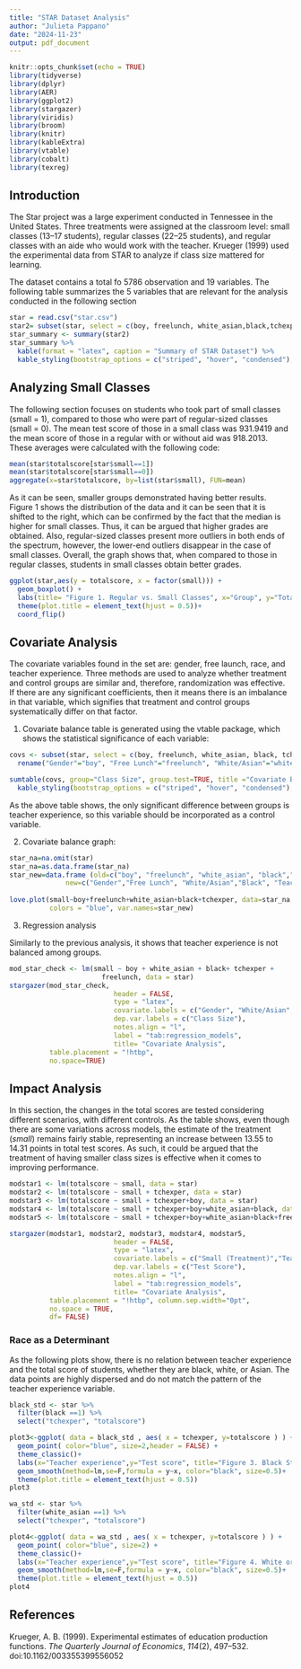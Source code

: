 ---
title: "STAR Dataset Analysis"
author: "Julieta Pappano"
date: "2024-11-23"
output: pdf_document
---

```{r setup, include=FALSE}
knitr::opts_chunk$set(echo = TRUE)
library(tidyverse)
library(dplyr)
library(AER)
library(ggplot2)
library(stargazer)
library(viridis) 
library(broom)
library(knitr)
library(kableExtra)
library(vtable)
library(cobalt)
library(texreg)
```

## Introduction

The Star project was a large experiment conducted in Tennessee in the United States. Three treatments were assigned at the classroom level: small classes (13--17 students), regular classes (22--25 students), and regular classes with an aide who would work with the teacher. Krueger (1999) used the experimental data from STAR to analyze if class size mattered for learning.

The dataset contains a total fo 5786 observation and 19 variables. The following table summarizes the 5 variables that are relevant for the analysis conducted in the following section

```{r echo=FALSE}
star = read.csv("star.csv")
star2= subset(star, select = c(boy, freelunch, white_asian,black,tchexper,small))
star_summary <- summary(star2)
star_summary %>%
  kable(format = "latex", caption = "Summary of STAR Dataset") %>%
  kable_styling(bootstrap_options = c("striped", "hover", "condensed"), latex_options = "HOLD_position")


```

## Analyzing Small Classes

The following section focuses on students who took part of small classes (small = 1), compared to those who were part of regular-sized classes (small = 0). The mean test score of those in a small class was 931.9419 and the mean score of those in a regular with or without aid was 918.2013. These averages were calculated with the following code:

```{r echo=FALSE }
mean(star$totalscore[star$small==1])
mean(star$totalscore[star$small==0])
aggregate(x=star$totalscore, by=list(star$small), FUN=mean)
```

As it can be seen, smaller groups demonstrated having better results. Figure 1 shows the distribution of the data and it can be seen that it is shifted to the right, which can be confirmed by the fact that the median is higher for small classes. Thus, it can be argued that higher grades are obtained. Also, regular-sized classes present more outliers in both ends of the spectrum, however, the lower-end outliers disappear in the case of small classes. Overall, the graph shows that, when compared to those in regular classes, students in small classes obtain better grades.

```{r echo=FALSE, fig.width=6, fig.height=3, fig.align='center'}

ggplot(star,aes(y = totalscore, x = factor(small))) +
  geom_boxplot() +  
  labs(title= "Figure 1. Regular vs. Small Classes", x="Group", y="Total Score")+
  theme(plot.title = element_text(hjust = 0.5))+
  coord_flip()
```

## Covariate Analysis

The covariate variables found in the set are: gender, free launch, race, and teacher experience. Three methods are used to analyze whether treatment and control groups are similar and, therefore, randomization was effective. If there are any significant coefficients, then it means there is an imbalance in that variable, which signifies that treatment and control groups systematically differ on that factor.

1.  Covariate balance table is generated using the vtable package, which shows the statistical significance of each variable:

```{r echo=FALSE, results='asis'}
covs <- subset(star, select = c(boy, freelunch, white_asian, black, tchexper,small))%>%
  rename("Gender"="boy", "Free Lunch"="freelunch", "White/Asian"="white_asian", "Black"="black", "Teacher Experience"="tchexper", "Class Size" ="small")

sumtable(covs, group="Class Size", group.test=TRUE, title ="Covariate Balance", digits = 2, out = "kable")%>%
  kable_styling(bootstrap_options = c("striped", "hover", "condensed"),latex_options = "HOLD_position")


```

As the above table shows, the only significant difference between groups is teacher experience, so this variable should be incorporated as a control variable.

2.  Covariate balance graph:

```{r echo=FALSE, fig.width=6, fig.height=3, fig.align='center',warning=FALSE}
star_na=na.omit(star)
star_na=as.data.frame(star_na)
star_new=data.frame (old=c("boy", "freelunch", "white_asian", "black","tchexper"),
              new=c("Gender","Free Lunch", "White/Asian","Black", "Teacher Experience"))
              
love.plot(small~boy+freelunch+white_asian+black+tchexper, data=star_na, stars="std", 
          colors = "blue", var.names=star_new)

```

3.  Regression analysis

Similarly to the previous analysis, it shows that teacher experience is not balanced among groups.

```{r echo=FALSE,results='asis'}
mod_star_check <- lm(small ~ boy + white_asian + black+ tchexper +
                       freelunch, data = star)
stargazer(mod_star_check, 
                          header = FALSE,
                          type = "latex", 
                          covariate.labels = c("Gender", "White/Asian","Black", "Teacher Experience", "Free Lunch"),
                          dep.var.labels = c("Class Size"),
                          notes.align = "l",
                          label = "tab:regression_models",
                          title= "Covariate Analysis",
          table.placement = "!htbp",
          no.space=TRUE)
```

## Impact Analysis

In this section, the changes in the total scores are tested considering different scenarios, with different controls. As the table shows, even though there are some variations across models, the estimate of the treatment (*small*) remains fairly stable, representing an increase between 13.55 to 14.31 points in total test scores. As such, it could be argued that the treatment of having smaller class sizes is effective when it comes to improving performance.

```{r echo=FALSE,results='asis'}
modstar1 <- lm(totalscore ~ small, data = star)
modstar2 <- lm(totalscore ~ small + tchexper, data = star)
modstar3 <- lm(totalscore ~ small + tchexper+boy, data = star)
modstar4 <- lm(totalscore ~ small + tchexper+boy+white_asian+black, data = star)
modstar5 <- lm(totalscore ~ small + tchexper+boy+white_asian+black+freelunch, data = star)

stargazer(modstar1, modstar2, modstar3, modstar4, modstar5, 
                          header = FALSE,
                          type = "latex", 
                          covariate.labels = c("Small (Treatment)","Teacher Experience", "Gender", "White/Asian", "Black","Free Lunch"),
                          dep.var.labels = c("Test Score"),
                          notes.align = "l",
                          label = "tab:regression_models",
                          title= "Covariate Analysis",
          table.placement = "!htbp", column.sep.width="0pt",
          no.space = TRUE,
          df= FALSE)
```

### Race as a Determinant

As the following plots show, there is no relation between teacher experience and the total score of students, whether they are black, white, or Asian. The data points are highly dispersed and do not match the pattern of the teacher experience variable.

```{r echo=FALSE, fig.width=6, fig.height=3, fig.align='center', warning=FALSE}

black_std <- star %>%
  filter(black ==1) %>%
  select("tchexper", "totalscore")

plot3<-ggplot( data = black_std , aes( x = tchexper, y=totalscore ) ) +
  geom_point( color="blue", size=2,header = FALSE) +
  theme_classic()+
  labs(x="Teacher experience",y="Test score", title="Figure 3. Black Students")+
  geom_smooth(method=lm,se=F,formula = y~x, color="black", size=0.5)+
  theme(plot.title = element_text(hjust = 0.5))
plot3

wa_std <- star %>%
  filter(white_asian ==1) %>%
  select("tchexper", "totalscore")

plot4<-ggplot( data = wa_std , aes( x = tchexper, y=totalscore ) ) +
  geom_point( color="blue", size=2) +
  theme_classic()+
  labs(x="Teacher experience",y="Test score", title="Figure 4. White or Asian Students")+
  geom_smooth(method=lm,se=F,formula = y~x, color="black", size=0.5)+
  theme(plot.title = element_text(hjust = 0.5))
plot4
```

## References

Krueger, A. B. (1999). Experimental estimates of education production functions. *The Quarterly Journal of Economics*, *114*(2), 497--532. doi:10.1162/003355399556052
